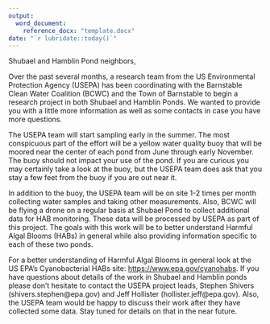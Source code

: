 ```yaml
---
output: 
  word_document:
    reference_docx: "template.docx"
date: "`r lubridate::today()`"
---
```


Shubael and Hamblin Pond neighbors,

Over the past several months, a research team from the US Environmental Protection Agency (USEPA) has been coordinating with the Barnstable Clean Water Coalition (BCWC) and the Town of Barnstable to begin a research project in both Shubael and Hamblin Ponds.  We wanted to provide you with a little more information as well as some contacts in case you have more questions.  

The USEPA team will start sampling early in the summer. The most conspicuous part of the effort will be a yellow water quality buoy that will be moored near the center of each pond from June through early November.  The buoy should not impact your use of the pond.  If you are curious you may certainly take a look at the buoy, but the USEPA team does ask that you stay a few feet from the buoy if you are out near it.

In addition to the buoy, the USEPA team will be on site 1-2 times per month collecting water samples and taking other measurements.  Also, BCWC will be flying a drone on a regular basis at Shubael Pond to collect additional data for HAB monitoring. These data will be processed by USEPA as part of this project. The goals with this work will be to better understand Harmful Algal Blooms (HABs) in general while also providing information specific to each of these two ponds.

For a better understanding of Harmful Algal Blooms in general look at the US EPA's Cyanobacterial HABs site: <https://www.epa.gov/cyanohabs>.  If you have questions about details of the work in Shubael and Hamblin ponds please don't hesitate to contact the USEPA project leads, Stephen Shivers (shivers.stephen@epa.gov) and Jeff Hollister (hollister.jeff@epa.gov).  Also, the USEPA team would be happy to discuss their work after they have collected some data.  Stay tuned for details on that in the near future.


